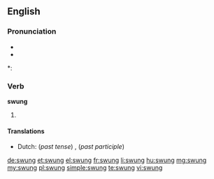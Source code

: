 ==English==

===Pronunciation===
* {{IPA|/ˈswʌɳ/}}
* {{audio|en-us-swung.ogg|Audio (US)}}

*: {{rhymes|ʌŋ}}

===Verb===
'''swung'''

# {{past of|swing}}

====Translations====
{{trans-top|Simple past tense and past participle of swing}}
* Dutch: (''past tense'') {{t-|nl|schommelde}}, {{t-|nl|schommelden}} (''past participle'') {{t+|nl|geschommeld}}
{{trans-mid}}
{{trans-bottom}}

[[de:swung]]
[[et:swung]]
[[el:swung]]
[[fr:swung]]
[[li:swung]]
[[hu:swung]]
[[mg:swung]]
[[my:swung]]
[[pl:swung]]
[[simple:swung]]
[[te:swung]]
[[vi:swung]]